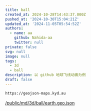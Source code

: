 ```yaml
---
title: ball
created_at: 2024-10-28T14:43:37.000Z
pushed_at: '2024-10-30T15:04:21Z'
updated_at: '2024-11-05T05:54:52Z'
authors:
  - name: aa
    github: Nahida-aa
    twitter: null
private: false
svg: null
image: null
tags:
  - 3d
  - ball
description: 以 github 地球飞线动画为例
draft: false
---
```


```sh
https://geojson-maps.kyd.au
```
[/public/md/3d/ball/earth.geo.json](/public/md/3d/ball/earth.geo.json)
